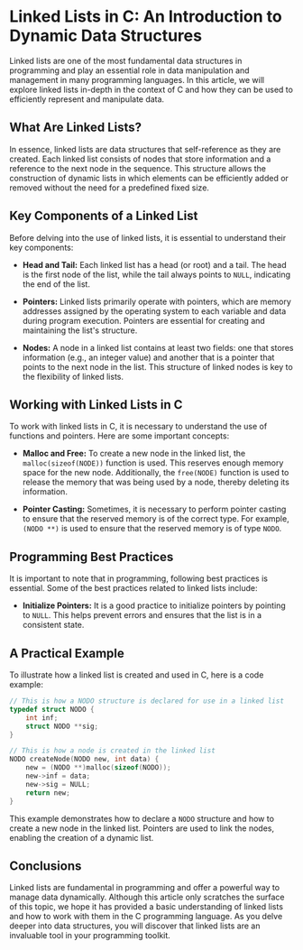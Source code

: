 # Linked Lists in C: An Introduction to Dynamic Data Structures

Linked lists are one of the most fundamental data structures in programming and play an essential role in data manipulation and management in many programming languages. In this article, we will explore linked lists in-depth in the context of C and how they can be used to efficiently represent and manipulate data.

## What Are Linked Lists?

In essence, linked lists are data structures that self-reference as they are created. Each linked list consists of nodes that store information and a reference to the next node in the sequence. This structure allows the construction of dynamic lists in which elements can be efficiently added or removed without the need for a predefined fixed size.

## Key Components of a Linked List

Before delving into the use of linked lists, it is essential to understand their key components:

- **Head and Tail:** Each linked list has a head (or root) and a tail. The head is the first node of the list, while the tail always points to `NULL`, indicating the end of the list.

- **Pointers:** Linked lists primarily operate with pointers, which are memory addresses assigned by the operating system to each variable and data during program execution. Pointers are essential for creating and maintaining the list's structure.

- **Nodes:** A node in a linked list contains at least two fields: one that stores information (e.g., an integer value) and another that is a pointer that points to the next node in the list. This structure of linked nodes is key to the flexibility of linked lists.

## Working with Linked Lists in C

To work with linked lists in C, it is necessary to understand the use of functions and pointers. Here are some important concepts:

- **Malloc and Free:** To create a new node in the linked list, the `malloc(sizeof(NODE))` function is used. This reserves enough memory space for the new node. Additionally, the `free(NODE)` function is used to release the memory that was being used by a node, thereby deleting its information.

- **Pointer Casting:** Sometimes, it is necessary to perform pointer casting to ensure that the reserved memory is of the correct type. For example, `(NODO **)` is used to ensure that the reserved memory is of type `NODO`.

## Programming Best Practices

It is important to note that in programming, following best practices is essential. Some of the best practices related to linked lists include:

- **Initialize Pointers:** It is a good practice to initialize pointers by pointing to `NULL`. This helps prevent errors and ensures that the list is in a consistent state.

## A Practical Example

To illustrate how a linked list is created and used in C, here is a code example:

```c
// This is how a NODO structure is declared for use in a linked list
typedef struct NODO {
    int inf;
    struct NODO **sig;
}

// This is how a node is created in the linked list
NODO createNode(NODO new, int data) {
    new = (NODO **)malloc(sizeof(NODO));
    new->inf = data;
    new->sig = NULL;
    return new;
}
```

This example demonstrates how to declare a `NODO` structure and how to create a new node in the linked list. Pointers are used to link the nodes, enabling the creation of a dynamic list.

## Conclusions

Linked lists are fundamental in programming and offer a powerful way to manage data dynamically. Although this article only scratches the surface of this topic, we hope it has provided a basic understanding of linked lists and how to work with them in the C programming language. As you delve deeper into data structures, you will discover that linked lists are an invaluable tool in your programming toolkit.